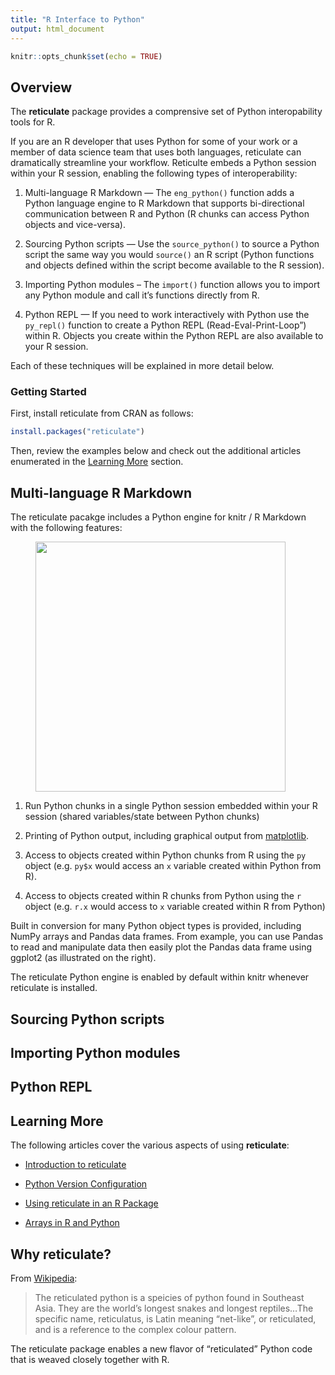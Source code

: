 ```yaml
---
title: "R Interface to Python"
output: html_document
---
```


```r
knitr::opts_chunk$set(echo = TRUE)
```

## Overview

The **reticulate** package provides a comprensive set of Python interopability tools for R. 

If you are an R developer that uses Python for some of your work or a member of data science team that uses both languages, reticulate can dramatically streamline your workflow. Reticulte embeds a Python session within your R session, enabling the following types of interoperability:

1) Multi-language R Markdown --- The `eng_python()` function adds a Python language engine to R Markdown that supports bi-directional communication between R and Python (R chunks can access Python objects and vice-versa).

2) Sourcing Python scripts --- Use the `source_python()` to source a Python script the same way you would `source()` an R script (Python functions and objects defined within the script become available to the R session).

3) Importing Python modules -- The `import()` function allows you to import any Python module and call it's functions directly from R.

4) Python REPL --- If you need to work interactively with Python use the `py_repl()` function to create a Python REPL (Read-Eval-Print-Loop") within R. Objects you create within the Python REPL are also available to your R session.

Each of these techniques will be explained in more detail below.

### Getting Started

First, install reticulate from CRAN as follows:

``` r
install.packages("reticulate")
```

Then, review the examples below and check out the additional articles enumerated in the [Learning More] section.

## Multi-language R Markdown

The reticulate pacakge includes a Python engine for knitr / R Markdown with the following features:

![](images/rmarkdown_engine.png){.screenshot width=400 align=right style="margin-left: 40px;"}

1) Run Python chunks in a single Python session embedded within your R session (shared variables/state between Python chunks)

2) Printing of Python output, including graphical output from [matplotlib](https://matplotlib.org/).

3) Access to objects created within Python chunks from R using the `py` object (e.g. `py$x` would access an `x` variable created within Python from R).

4) Access to objects created within R chunks from Python using the `r` object (e.g. `r.x` would access to `x` variable created within R from Python)

Built in conversion for many Python object types is provided, including NumPy arrays and Pandas data frames. From example, you can use Pandas to read and manipulate data then easily plot the Pandas data frame using ggplot2 (as illustrated on the right). 

The reticulate Python engine is enabled by default within knitr whenever reticulate is installed.

## Sourcing Python scripts


## Importing Python modules


## Python REPL


## Learning More

The following articles cover the various aspects of using **reticulate**:

- [Introduction to reticulate](https://rstudio.github.io/reticulate/articles/introduction.html)

- [Python Version Configuration](https://rstudio.github.io/reticulate/articles/versions.html)

- [Using reticulate in an R Package](https://rstudio.github.io/reticulate/articles/package.html)

- [Arrays in R and Python](https://rstudio.github.io/reticulate/articles/arrays.html)


## Why reticulate?

From [Wikipedia](https://en.wikipedia.org/wiki/Reticulated_python):

> The reticulated python is a speicies of python found in Southeast Asia. They are the world's longest snakes and longest reptiles...The specific name, reticulatus, is Latin meaning "net-like", or reticulated, and is a reference to the complex colour pattern. 

The reticulate package enables a new flavor of "reticulated" Python code that is weaved closely together with R.






